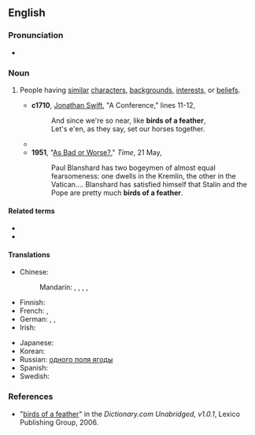 ==English==

===Pronunciation===
* {{audio|en-au-birds of a feather.ogg|Audio (AU)|lang=en}}

===Noun===
{{en-plural noun}}

# {{lb|en|idiomatic}} People having [[similar]] [[character]]s, [[background]]s, [[interest]]s, or [[belief]]s.
#* '''c1710''', [[w:Jonathan_Swift|Jonathan Swift]], "A Conference," lines 11-12,
#*: And since we're so near, like '''birds of a feather''',
#*: Let's e'en, as they say, set our horses together.
#* {{quote-text|lang=en|year=1876|author=[[w:Anthony_Trollope|Anthony Trollope]]|title=The Prime Minister|chapter=51|passage='''Birds of a feather''' do fall out sometimes.}}
#* '''1951''', "[http://www.time.com/time/magazine/article/0,9171,859236,00.html As Bad or Worse?]," ''Time'', 21 May,
#*: Paul Blanshard has two bogeymen of almost equal fearsomeness: one dwells in the Kremlin, the other in the Vatican.... Blanshard has satisfied himself that Stalin and the Pope are pretty much '''birds of a feather'''.

====Related terms====
* {{l|en|birds of a feather flock together}}
* {{l|en|birds-of-a-feather session}}

====Translations====
{{trans-top|people having similar characters}}
* Chinese:
*: Mandarin: {{qualifier|people of the same kind}} {{t|cmn|[[同類]][[的]][[人]]|sc=Hani}}, {{t|cmn|[[同类]][[的]][[人]]|tr=tónglèi de rén|sc=Hani}}, {{qualifier|"one hill's badgers"; derogatory}} {{t+|cmn|一丘之貉|tr=yīqiūzhīhé|sc=Hani}}, {{qualifier|"goods of the same road"; colloquial}} {{t+|cmn|一路貨|sc=Hani}}, {{t+|cmn|一路货|tr=yīlùhuò|sc=Hani}}
* Finnish: {{t|fi|samanlaiset}}
* French: {{t+|fr|bonnet blanc, blanc bonnet}}, {{t+|fr|kif-kif}}
* German: {{t|de|Leute vom gleichen Schlag|p}}, {{t+|de|Gleichgesinnte|p}}, {{t|de|aus demselben Holz geschnitzt}}
* Irish: {{t|ga|bráithre aon cheirde|m-p}}
{{trans-mid}}
* Japanese: {{t+|ja|同類|tr=どうるい, dōrui|sc=Jpan}}
* Korean: {{t|ko|동류|tr=[[同類]], dongnyu}}
* Russian: {{qualifier|"berries from the same field"}} [[одного поля ягоды]]
* Spanish: {{t+|es|Dios los cría y ellos se juntan}}
* Swedish: {{t+|sv|lika barn leka bäst|alt=lika barn}}
{{trans-bottom}}

===References===
* "[http://dictionary.reference.com/search?r=2&q=birds%20of%20a%20feather birds of a feather]" in the ''Dictionary.com Unabridged, v1.0.1'', Lexico Publishing Group, 2006.